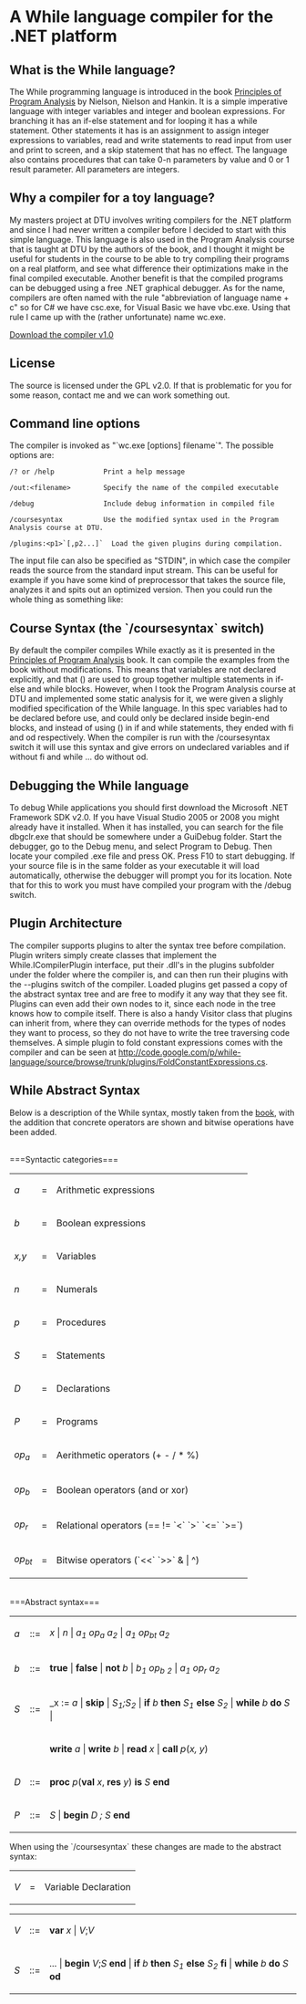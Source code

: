 =A While language compiler for the .NET platform=

==What is the While language?==

The While programming language is introduced in the book [http://www.amazon.com/Principles-Program-Analysis-Flemming-Nielson/dp/3540654100/ref=pd_bbs_sr_1?ie=UTF8&s=books&qid=1235741633&sr=8-1 Principles of Program Analysis] by Nielson, Nielson and Hankin. It is a simple imperative language with integer variables and integer and boolean expressions. For branching it has an if-else statement and for looping it has a while statement. Other statements it has is an assignment to assign integer expressions to variables, read and write statements to read input from user and print to screen, and a skip statement that has no effect. The language also contains procedures that can take 0-n parameters by value and 0 or 1 result parameter. All parameters are integers.


==Why a compiler for a toy language?==

My masters project at DTU involves writing compilers for the .NET platform and since I had never written a compiler before I decided to start with this simple language. This language is also used in the Program Analysis course that is taught at DTU by the authors of the book, and I thought it might be useful for students in the course to be able to try compiling their programs on a real platform, and see what difference their optimizations make in the final compiled executable. Another benefit is that the compiled programs can be debugged using a free .NET graphical debugger. As for the name, compilers are often named with the rule "abbreviation of language name + c" so for C# we have csc.exe, for Visual Basic we have vbc.exe. Using that rule I came up with the (rather unfortunate) name wc.exe.

[http://while-language.googlecode.com/files/wc-1.0-bin.zip Download the compiler v1.0]<br/>

==License==

The source is licensed under the GPL v2.0. If that is problematic for you for some reason, contact me and we can work something out.

==Command line options==

The compiler is invoked as "`wc.exe [options] filename`". The possible options are:
<pre>
/? or /help            Print a help message

/out:<filename>        Specify the name of the compiled executable

/debug                 Include debug information in compiled file

/coursesyntax          Use the modified syntax used in the Program Analysis course at DTU.

/plugins:<p1>`[,p2...]`  Load the given plugins during compilation.
</pre>

The input file can also be specified as "STDIN", in which case the compiler reads the source from the standard input stream. This can be useful for example if you have some kind of preprocessor that takes the source file, analyzes it and spits out an optimized version. Then you could run the whole thing as something like:

{{{analyzer.exe somefile.while | wc.exe /out:somefile.exe STDIN}}}

	
==Course Syntax (the `/coursesyntax` switch)==

By default the compiler compiles While exactly as it is presented in the [http://www.amazon.com/Principles-Program-Analysis-Flemming-Nielson/dp/3540654100/ref=pd_bbs_sr_1?ie=UTF8&s=books&qid=1235741633&sr=8-1 Principles of Program Analysis] book. It can compile the examples from the book without modifications. This means that variables are not declared explicitly, and that () are used to group together multiple statements in if-else and while blocks. However, when I took the Program Analysis course at DTU and implemented some static analysis for it, we were given a slighly modified specification of the While language. In this spec variables had to be declared before use, and could only be declared inside begin-end blocks, and instead of using () in if and while statements, they ended with fi and od respectively. When the compiler is run with the /coursesyntax switch it will use this syntax and give errors on undeclared variables and if without fi and while ... do without od.

==Debugging the While language==

To debug While applications you should first download the Microsoft .NET Framework SDK v2.0. If you have Visual Studio 2005 or 2008 you might already have it installed. When it has installed, you can search for the file dbgclr.exe that should be somewhere under a GuiDebug folder. Start the debugger, go to the Debug menu, and select Program to Debug. Then locate your compiled .exe file and press OK. Press F10 to start debugging. If your source file is in the same folder as your executable it will load automatically, otherwise the debugger will prompt you for its location. Note that for this to work you must have compiled your program with the /debug switch.

==Plugin Architecture==
The compiler supports plugins to alter the syntax tree before compilation. Plugin writers simply create classes that implement the While.ICompilerPlugin interface, put their .dll's in the plugins subfolder under the folder where the compiler is, and can then run their plugins with the --plugins switch of the compiler. Loaded plugins get passed a copy of the abstract syntax tree and are free to modify it any way that they see fit. Plugins can even add their own nodes to it, since each node in the tree knows how to compile itself. There is also a handy Visitor class that plugins can inherit from, where they can override methods for the types of nodes they want to process, so they do not have to write the tree traversing code themselves. A simple plugin to fold constant expressions comes with the compiler and can be seen at [http://code.google.com/p/while-language/source/browse/trunk/plugins/FoldConstantExpressions.cs http://code.google.com/p/while-language/source/browse/trunk/plugins/FoldConstantExpressions.cs].

==While Abstract Syntax==

Below is a description of the While syntax, mostly taken from the [http://www.amazon.com/Principles-Program-Analysis-Flemming-Nielson/dp/3540654100/ref=pd_bbs_sr_1?ie=UTF8&s=books&qid=1235741633&sr=8-1 book], with the addition that concrete operators are shown and bitwise operations have been added.

<br />
===Syntactic categories===

<table>
  <tr>
    <td><i>a</i></td>
    <td>=</td>
    <td>Arithmetic expressions</td>
  </tr>
  <tr>
    <td><i>b</i></td>
    <td>=</td>
    <td>Boolean expressions</td>
  </tr>
  <tr>
    <td><i>x,y</i></td>
    <td>=</td>
    <td>Variables</td>
  </tr>
  <tr>
    <td><i>n</i></td>
    <td>=</td>
    <td>Numerals</td>
  </tr>
  <tr>
    <td><i>p</i></td>
    <td>=</td>
    <td>Procedures</td>
  </tr>
  <tr>
    <td><i>S</i></td>
    <td>=</td>
    <td>Statements</td>
  </tr>
  <tr>
    <td><i>D</i></td>
    <td>=</td>
    <td>Declarations</td>
  </tr>
  <tr>
    <td><i>P</i></td>
    <td>=</td>
    <td>Programs</td>
  </tr>
  <tr>
    <td><i>op<sub>a</sub></i></td>
    <td>=</td>
    <td>Aerithmetic operators (+ - / * %)</td>
  </tr>
  <tr>
    <td><i>op<sub>b</sub></i></td>
    <td>=</td>
    <td>Boolean operators (and or xor)</td>
  </tr>
  <tr>
    <td><i>op<sub>r</sub></i></td>
    <td>=</td>
    <td>Relational operators (== != `<` `>` `<=` `>=`)</td>
  </tr>
  <tr>
    <td><i>op<sub>bt</sub></i></td>
    <td>=</td>
    <td>Bitwise operators (`<<` `>>` & | ^)</td>
  </tr>
</table>

<br />
===Abstract syntax===

<table>
  <tr>
    <td><i>a</i></td>
    <td>::=</td>
    <td><i>x</i> | <i>n</i> | <i>a<sub>1</sub> op<sub>a</sub> a<sub>2</sub></i> | <i>a<sub>1</sub> op<sub>bt</sub> a<sub>2</sub></i></td>
  </tr>
  <tr>
    <td><i>b</i></td>
    <td>::=</td>
    <td><b>true</b> | <b>false</b> | <b>not</b> <i>b</i> | <i>b<sub>1</sub> op<sub>b</sub> <sub>2</sub></i> | <i>a<sub>1</sub> op<sub>r</sub> a<sub>2</sub></i></td>
  </tr>
  <tr>
    <td><i>S</i></td>
    <td>::=</td>
    <td>_x</i> := <i>a</i> | <b>skip</b> | <i>S<sub>1</sub><i>;</i>S<sub>2</sub></i> | <b>if</b> <i>b</i> <b>then</b> <i>S<sub>1</sub></i> <b>else</b> <i>S<sub>2</sub></i> | <b>while</b> <i>b</i> <b>do</b> <i>S</i> |</td>
  </tr>
  <tr>
    <td></td>
    <td></td>
    <td><b>write</b> <i>a</i> | <b>write</b> <i>b</i> | <b>read</b> <i>x</i> | <b>call</b> <i>p</i>(<i>x, y</i>)</td>
  </tr>
  <tr>
    <td><i>D</i></td>
    <td>::=</td>
    <td><b>proc</b> <i>p</i>(<b>val</b> <i>x</i>, <b>res</b> <i>y</i>) <b>is</b> <i>S</i> <b>end</b></td>
  </tr>
  <tr>
    <td><i>P</i></td>
    <td>::=</td>
    <td><i>S</i> | <b>begin</b> <i>D ; S</i> <b>end</b></td>
  </tr>
</table>

When using the `/coursesyntax` these changes are made to the abstract syntax:

<table>
  <tr>
    <td><i>V</i></td>
    <td>=</td>
    <td>Variable Declaration</td>
  </tr>
</table>
<table>
  <tr>
    <td><i>V</i></td>
    <td>::=</td>
    <td><b>var</b> <i>x</i> | <i>V</i>;<i>V</i></td>
  </tr>
  <tr>
    <td><i>S</i></td>
    <td>::=</td>
    <td>... | <b>begin</b> <i>V</i>;<i>S</i> <b>end</b> | <b>if</b> <i>b</i> <b>then</b> <i>S<sub>1</sub> </i> <b>else</b> <i>S<sub>2</sub></i> <b>fi</b> | <b>while</b> <i>b</i> <b>do</b> <i>S</i> <b>od</b></td>
  </tr>
</table>